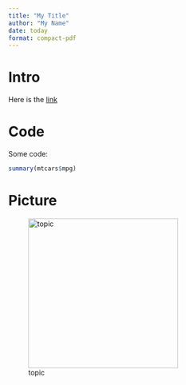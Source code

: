 ```yaml
---
title: "My Title"
author: "My Name"
date: today
format: compact-pdf
---
```


# Intro

Here is the [link](https://www.google.com)

# Code

Some code:

```r
summary(mtcars$mpg)
```

# Picture

![topic](thumbnail.png){width=500, height=300}

